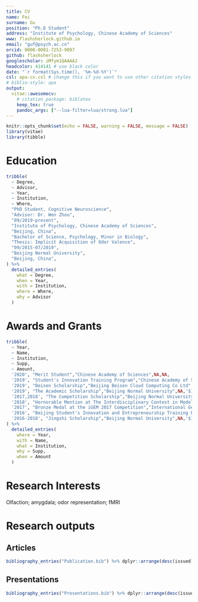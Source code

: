 ```yaml
---
title: CV
name: Fei
surname: Gu
position: "Ph.D Student"
address: "Institute of Psychology, Chinese Academy of Sciences"
www: flashsherlock.github.io
email: "guf@psych.ac.cn"
orcid: 0000-0001-7253-9097
github: flashsherlock
googlescholar: iMfym1QAAAAJ
headcolor: 414141 # use black color
date: "`r format(Sys.time(), '%m-%d-%Y')`"
csl: apa-cv.csl # change this if you want to use other citation styles
# biblio-style: apa
output: 
  vitae::awesomecv:
    # citation_package: biblatex
    keep_tex: true
    pandoc_args: ["--lua-filter=lua/strong.lua"]
---
```


```r
knitr::opts_chunk$set(echo = FALSE, warning = FALSE, message = FALSE)
library(vitae)
library(tibble)
```

# Education

```r
tribble(
  ~ Degree,
  ~ Advisor,
  ~ Year,
  ~ Institution,
  ~ Where,
  "PhD Student, Cognitive Neuroscience",
  "Advisor: Dr. Wen Zhou",
  "09/2019-present",
  "Institute of Psychology, Chinese Academy of Sciences",
  "Beijing, China",
  "Bachelor of Science, Psychology, Minor in Biology",
  "Thesis: Implicit Acquisition of Odor Valence",
  "09/2015-07/2019",
  "Beijing Normal University",
  "Beijing, China",
) %>%
  detailed_entries(
    what = Degree,
    when = Year,
    with = Institution,
    where = Where,
    why = Advisor
  )
```

# Awards and Grants

```r
tribble(
  ~ Year,
  ~ Name,
  ~ Institution,
  ~ Supp,
  ~ Amount,
  '2020', "Merit Student","Chinese Academy of Sciences",NA,NA,
  '2019', "Student's Innovation Training Program","Chinese Academy of Sciences",NA,'$1500',
  '2019', "Beisen Scholarship","Beijing Beisen Cloud Computing Co Ltd",NA,'$150',
  '2019', "The Academic Scholarship","Beijing Normal University",NA,'$150',
  '2017,2018', "The Competition Scholarship","Beijing Normal University",NA,'$670',
  '2018', "Hornorable Mention at The Interdisciplinary Contest in Modeling","The Consortium for Mathematics and its Applications (COMAP)",NA,NA,
  '2017', "Bronze Medal at the iGEM 2017 Competition","International Genetically Engineered Machine (iGEM) Foundation",NA,NA,
  '2016', "Beijing Student's Innovation and Entrepreneurship Training Program","Beijing Municipal Education Commission",NA,'$1500',
  '2016-2018', "Jingshi Scholarship","Beijing Normal University",NA,'$1950',
) %>%
  detailed_entries(
    where = Year,
    with = Name,
    what = Institution,
    why = Supp,
    when = Amount
  ) 
```

# Research Interests

Olfaction; amygdala; odor representation; fMRI

# Research outputs

## Articles

```r
bibliography_entries("Publication.bib") %>% dplyr::arrange(desc(issued))
```

## Presentations

```r
bibliography_entries("Presentations.bib") %>% dplyr::arrange(desc(issued))
```
